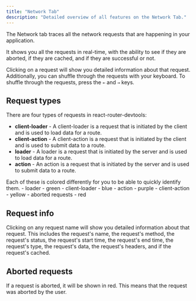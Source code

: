 ```yaml
---
title: "Network Tab"
description: "Detailed overview of all features on the Network Tab."
---
```



The Network tab traces all the network requests that are happening in your application.

It shows you all the requests in real-time, with the ability to see if they are aborted, if they are cached, and if they are successful or not.

Clicking on a request will show you detailed information about that request. Additionally, you can shuffle through the requests with your keyboard.
To shuffle through the requests, press the `←` and `→` keys.

## Request types

There are four types of requests in react-router-devtools:
- **client-loader** - A client-loader is a request that is initiated by the client and is used to load data for a route.
- **client-action** - A client-action is a request that is initiated by the client and is used to submit data to a route.
- **loader** - A loader is a request that is initiated by the server and is used to load data for a route.
- **action** - An action is a request that is initiated by the server and is used to submit data to a route.

<Info>
  Each of these is colored differently for you to be able to quickly identify them.
- loader - green
- client-loader - blue
- action - purple
- client-action - yellow
-	aborted requests - red
</Info>

## Request info

Clicking on any request name will show you detailed information about that request. This includes the request's name, the
request's method, the request's status, the request's start time, the request's end time, the request's type,
the request's data, the request's headers, and if the request's cached.

## Aborted requests

If a request is aborted, it will be shown in red. This means that the request was aborted by the user.
